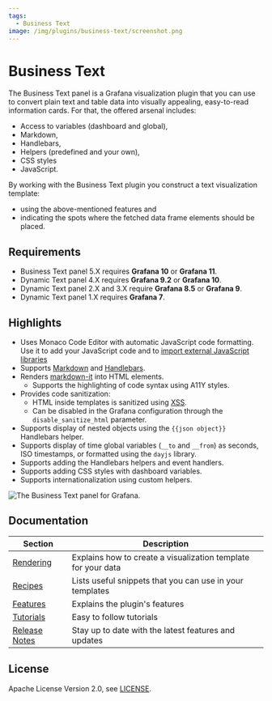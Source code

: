 ```yaml
---
tags:
  - Business Text
image: /img/plugins/business-text/screenshot.png
---
```



# Business Text

The Business Text panel is a Grafana visualization plugin that you can use to convert plain text and table data into visually appealing, easy-to-read information cards. For that, the offered arsenal includes:

- Access to variables (dashboard and global),
- Markdown,
- Handlebars,
- Helpers (predefined and your own),
- CSS styles
- JavaScript.

By working with the Business Text plugin you construct a text visualization template:

- using the above-mentioned features and
- indicating the spots where the fetched data frame elements should be placed.

## Requirements

- Business Text panel 5.X requires **Grafana 10** or **Grafana 11**.
- Dynamic Text panel 4.X requires **Grafana 9.2** or **Grafana 10**.
- Dynamic Text panel 2.X and 3.X require **Grafana 8.5** or **Grafana 9**.
- Dynamic Text panel 1.X requires **Grafana 7**.

<GettingStarted />

## Highlights

- Uses Monaco Code Editor with automatic JavaScript code formatting. Use it to add your JavaScript code and to [import external JavaScript libraries](/plugins/business-text/external/)
- Supports [Markdown](https://commonmark.org/help/) and [Handlebars](https://handlebarsjs.com/guide/expressions.html#basic-usage).
- Renders [markdown-it](https://github.com/markdown-it/markdown-it) into HTML elements.
  - Supports the highlighting of code syntax using A11Y styles.
- Provides code sanitization:
  - HTML inside templates is sanitized using [XSS](https://jsxss.com/en/index.html).
  - Can be disabled in the Grafana configuration through the `disable_sanitize_html` parameter.
- Supports display of nested objects using the `{{json object}}` Handlebars helper.
- Supports display of time global variables (`__to` and `__from`) as seconds, ISO timestamps, or formatted using the `dayjs` library.
- Supports adding the Handlebars helpers and event handlers.
- Supports adding CSS styles with dashboard variables.
- Supports internationalization using custom helpers.

<Image
  title="The Business Text panel for Grafana."
  src="/img/plugins/business-text/screenshot.png"
/>

<Tutorial />

## Documentation

| Section                  | Description                                                   |
| ------------------------ | ------------------------------------------------------------- |
| [Rendering](content)     | Explains how to create a visualization template for your data |
| [Recipes](recipes)       | Lists useful snippets that you can use in your templates      |
| [Features](features)     | Explains the plugin's features                                |
| [Tutorials](tutorials)   | Easy to follow tutorials                                      |
| [Release Notes](release) | Stay up to date with the latest features and updates          |

## License

Apache License Version 2.0, see [LICENSE](https://github.com/volkovlabs/business-text/blob/main/LICENSE).

<Feedback />
